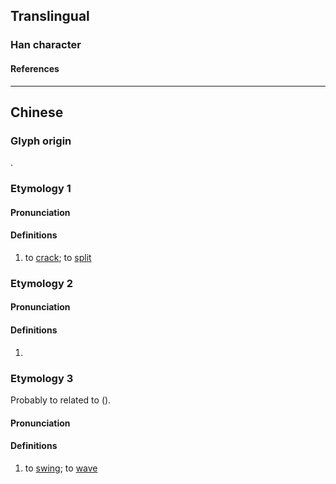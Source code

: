 {{character info}}
==Translingual==

===Han character===
{{Han char|rn=64|rad=手|as=08|sn=11|four=53050|canj=QIRM|ids=⿰扌或}}

====References====
{{Han ref|kx=0438.070|dkj=12269|dj=0788.050|hdz=31892.080|uh=639D}}

----

==Chinese==

===Glyph origin===
{{Han etym}}
{{Han compound|手|或|ls=psc|c1=s|c2=p|t1=hand}}.

===Etymology 1===
{{zh-forms}}

====Pronunciation====
{{zh-pron
|m=huò
|c=waak6
|mc=y
|oc=y
|cat=v
}}

====Definitions====
{{zh-hanzi}}

# {{zh-hg}} to [[crack]]; to [[split]]

===Etymology 2===
{{zh-forms}}
{{rfe|zh}}

====Pronunciation====
{{zh-pron
|m=xù
|c=kwik1
|cat=
}}

====Definitions====
{{zh-hanzi}}

# {{zh-hg}} {{n-g|the sound of cracking}}

===Etymology 3===
{{zh-forms|alt=𠱥,fik}}

Probably to related to {{zh-l|揈|fing6, fang6}} ({{zh-ref|Ts'ou, 1979}}).

====Pronunciation====
{{zh-pron
|c=fik6,fak6
|cat=v
}}

====Definitions====
{{zh-hanzi}}

# {{lb|zh|Cantonese}} to [[swing]]; to [[wave]]